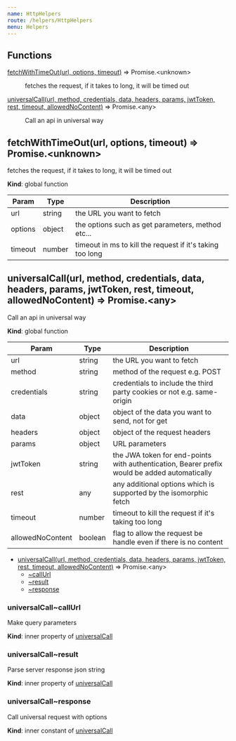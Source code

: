 ```yaml
---
name: HttpHelpers
route: /helpers/HttpHelpers
menu: Helpers
---
```





## Functions

<dl>
<dt><a href="#fetchWithTimeOut">fetchWithTimeOut(url, options, timeout)</a> ⇒ Promise.&lt;unknown&gt;</dt>
<dd><p>fetches the request, if it takes to long, it will be timed out</p>
</dd>
<dt><a href="#universalCall">universalCall(url, method, credentials, data, headers, params, jwtToken, rest, timeout, allowedNoContent)</a> ⇒ Promise.&lt;any&gt;</dt>
<dd><p>Call an api in universal way</p>
</dd>
</dl>

<a name="fetchWithTimeOut"></a>

## fetchWithTimeOut(url, options, timeout) ⇒ Promise.&lt;unknown&gt;
fetches the request, if it takes to long, it will be timed out

**Kind**: global function  

| Param | Type | Description |
| --- | --- | --- |
| url | string | the URL you want to fetch |
| options | object | the options such as get parameters, method etc... |
| timeout | number | timeout in ms to kill the request if it's taking too long |

<a name="universalCall"></a>

## universalCall(url, method, credentials, data, headers, params, jwtToken, rest, timeout, allowedNoContent) ⇒ Promise.&lt;any&gt;
Call an api in universal way

**Kind**: global function  

| Param | Type | Description |
| --- | --- | --- |
| url | string | the URL you want to fetch |
| method | string | method of the request e.g. POST |
| credentials | string | credentials to include the third party cookies or not e.g. same-origin |
| data | object | object of the data you want to send, not for get |
| headers | object | object of the request headers |
| params | object | URL parameters |
| jwtToken | string | the JWA token for end-points with authentication, Bearer prefix would be added automatically |
| rest | any | any additional options which is supported by the isomorphic fetch |
| timeout | number | timeout to kill the request if it's taking too long |
| allowedNoContent | boolean | flag to allow the request be handle even if there is no content |


* [universalCall(url, method, credentials, data, headers, params, jwtToken, rest, timeout, allowedNoContent)](#universalCall) ⇒ Promise.&lt;any&gt;
    * [~callUrl](#universalCall..callUrl)
    * [~result](#universalCall..result)
    * [~response](#universalCall..response)

<a name="universalCall..callUrl"></a>

### universalCall~callUrl
Make query parameters

**Kind**: inner property of [universalCall](#universalCall)  
<a name="universalCall..result"></a>

### universalCall~result
Parse server response json string

**Kind**: inner property of [universalCall](#universalCall)  
<a name="universalCall..response"></a>

### universalCall~response
Call universal request with options

**Kind**: inner constant of [universalCall](#universalCall)  
